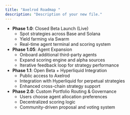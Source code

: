 ```yaml
---
title: "Axelrod Roadmap "
description: "Description of your new file."
---
```


- **Phase 1.0**: Closed Beta Launch (Live)
  - Spot strategies across Base and Solana
  - Yield farming via Swarm
  - Real-time agent terminal and scoring system
- **Phase 1.05**: Agent Expansion
  - Onboard additional third-party agents
  - Expand scoring engine and alpha sources
  - Iterative feedback loop for strategy performance
- **Phase 1.1**: Open Beta \+ Hyperliquid Integration
  - Public access to Axelrod
  - Integration with Hyperliquid for perpetual strategies
  - Enhanced cross-chain strategy support
- **Phase 2.0**: Custom Portfolio Routing & Governance
  - Users choose agent allocation preferences
  - Decentralized scoring logic
  - Community-driven proposal and voting system